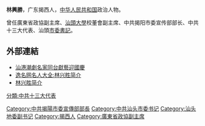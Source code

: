 '''林興勝'''，广东揭西人，[[中华人民共和国|中华人民共和国]]政治人物。

曾任廣東省政協副主席、[[汕頭大學|汕頭大學]]校董會副主席、中共揭阳市委宣传部部长、中共十三大代表、汕頭[[市委書記|市委書記]]。

==外部連結==
*[http://www.hkcd.com.hk/content/2009-10/02/content_2405252.htm 汕港潮劇名家同台獻藝迎國慶]{{dead link|date=2018年3月 |bot=InternetArchiveBot |fix-attempted=yes }}
*[http://linxingsheng.ren.csfqw.com/ 逸名网名人大全:林兴胜简介] {{Wayback|url=http://linxingsheng.ren.csfqw.com/ |date=20140106081224 }}
*[http://ren.csfqw.com/article-34232.html 林兴胜简介]{{dead link|date=2018年3月 |bot=InternetArchiveBot |fix-attempted=yes }}

{{中国政治人物小作品}}
[[Category:中共揭陽市委宣傳部部長|Category:中共揭陽市委宣傳部部長]]
[[Category:中共汕头市委书记|Category:中共汕头市委书记]]
[[Category:汕头地委副书记|Category:汕头地委副书记]]
[[Category:揭西人|Category:揭西人]]
[[Category:廣東省政協副主席|Category:廣東省政協副主席]]
[[分類:中共十三大代表|分類:中共十三大代表]]